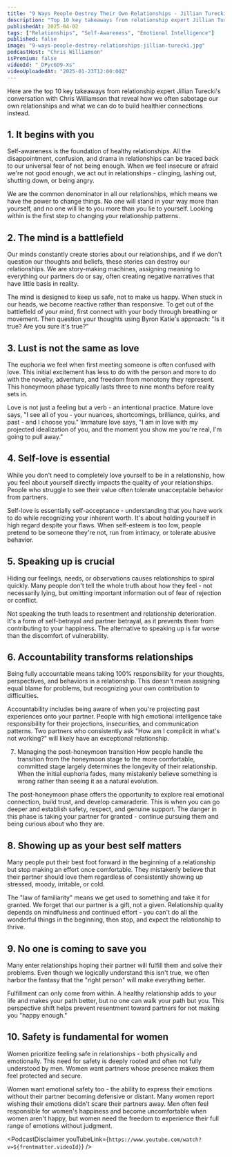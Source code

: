 ```yaml
---
title: "9 Ways People Destroy Their Own Relationships - Jillian Turecki"
description: "Top 10 key takeaways from relationship expert Jillian Turecki's conversation with Chris Williamson that reveal how we often sabotage our own relationships and what we can do to build healthier connections instead."
publishedAt: 2025-04-02
tags: ["Relationships", "Self-Awareness", "Emotional Intelligence"]
published: false
image: "9-ways-people-destroy-relationships-jillian-turecki.jpg"
podcastHost: "Chris Williamson"
isPremium: false
videoId: "_DPyc6D9-Xs"
videoUploadedAt: "2025-01-23T12:00:00Z"
---
```



<PodcastSummaryPageLayout frontmatter={frontmatter}>

Here are the top 10 key takeaways from relationship expert Jillian Turecki's conversation with Chris Williamson that reveal how we often sabotage our own relationships and what we can do to build healthier connections instead.

## 1. It begins with you

Self-awareness is the foundation of healthy relationships. All the disappointment, confusion, and drama in relationships can be traced back to our universal fear of not being enough. When we feel insecure or afraid we're not good enough, we act out in relationships - clinging, lashing out, shutting down, or being angry.

We are the common denominator in all our relationships, which means we have the power to change things. No one will stand in your way more than yourself, and no one will lie to you more than you lie to yourself. Looking within is the first step to changing your relationship patterns.

## 2. The mind is a battlefield

Our minds constantly create stories about our relationships, and if we don't question our thoughts and beliefs, these stories can destroy our relationships. We are story-making machines, assigning meaning to everything our partners do or say, often creating negative narratives that have little basis in reality.

The mind is designed to keep us safe, not to make us happy. When stuck in our heads, we become reactive rather than responsive. To get out of the battlefield of your mind, first connect with your body through breathing or movement. Then question your thoughts using Byron Katie's approach: "Is it true? Are you sure it's true?"

## 3. Lust is not the same as love

The euphoria we feel when first meeting someone is often confused with love. This initial excitement has less to do with the person and more to do with the novelty, adventure, and freedom from monotony they represent. This honeymoon phase typically lasts three to nine months before reality sets in.

Love is not just a feeling but a verb - an intentional practice. Mature love says, "I see all of you - your nuances, shortcomings, brilliance, quirks, and past - and I choose you." Immature love says, "I am in love with my projected idealization of you, and the moment you show me you're real, I'm going to pull away."

## 4. Self-love is essential

While you don't need to completely love yourself to be in a relationship, how you feel about yourself directly impacts the quality of your relationships. People who struggle to see their value often tolerate unacceptable behavior from partners.

Self-love is essentially self-acceptance - understanding that you have work to do while recognizing your inherent worth. It's about holding yourself in high regard despite your flaws. When self-esteem is too low, people pretend to be someone they're not, run from intimacy, or tolerate abusive behavior.

## 5. Speaking up is crucial

Hiding our feelings, needs, or observations causes relationships to spiral quickly. Many people don't tell the whole truth about how they feel - not necessarily lying, but omitting important information out of fear of rejection or conflict.

Not speaking the truth leads to resentment and relationship deterioration. It's a form of self-betrayal and partner betrayal, as it prevents them from contributing to your happiness. The alternative to speaking up is far worse than the discomfort of vulnerability.

## 6. Accountability transforms relationships

Being fully accountable means taking 100% responsibility for your thoughts, perspectives, and behaviors in a relationship. This doesn't mean assigning equal blame for problems, but recognizing your own contribution to difficulties.

Accountability includes being aware of when you're projecting past experiences onto your partner. People with high emotional intelligence take responsibility for their projections, insecurities, and communication patterns. Two partners who consistently ask "How am I complicit in what's not working?" will likely have an exceptional relationship.

7. Managing the post-honeymoon transition
   How people handle the transition from the honeymoon stage to the more comfortable, committed stage largely determines the longevity of their relationship. When the initial euphoria fades, many mistakenly believe something is wrong rather than seeing it as a natural evolution.

The post-honeymoon phase offers the opportunity to explore real emotional connection, build trust, and develop camaraderie. This is when you can go deeper and establish safety, respect, and genuine support. The danger in this phase is taking your partner for granted - continue pursuing them and being curious about who they are.

## 8. Showing up as your best self matters

Many people put their best foot forward in the beginning of a relationship but stop making an effort once comfortable. They mistakenly believe that their partner should love them regardless of consistently showing up stressed, moody, irritable, or cold.

The "law of familiarity" means we get used to something and take it for granted. We forget that our partner is a gift, not a given. Relationship quality depends on mindfulness and continued effort - you can't do all the wonderful things in the beginning, then stop, and expect the relationship to thrive.

## 9. No one is coming to save you

Many enter relationships hoping their partner will fulfill them and solve their problems. Even though we logically understand this isn't true, we often harbor the fantasy that the "right person" will make everything better.

Fulfillment can only come from within. A healthy relationship adds to your life and makes your path better, but no one can walk your path but you. This perspective shift helps prevent resentment toward partners for not making you "happy enough."

## 10. Safety is fundamental for women

Women prioritize feeling safe in relationships - both physically and emotionally. This need for safety is deeply rooted and often not fully understood by men. Women want partners whose presence makes them feel protected and secure.

Women want emotional safety too - the ability to express their emotions without their partner becoming defensive or distant. Many women report wishing their emotions didn't scare their partners away. Men often feel responsible for women's happiness and become uncomfortable when women aren't happy, but women need the freedom to experience their full range of emotions without judgment.

<PodcastDisclaimer
  youTubeLink={`https://www.youtube.com/watch?v=${frontmatter.videoId}`}
/>

</PodcastSummaryPageLayout>
